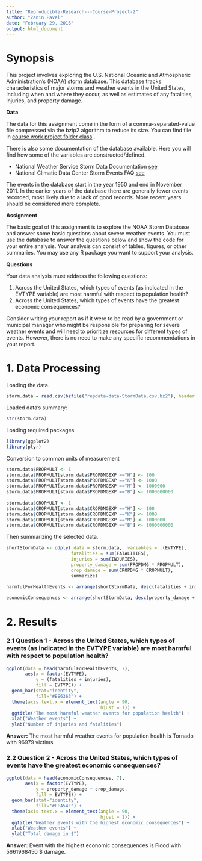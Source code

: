 ```yaml
---
title: "Reproducible-Research---Course-Project-2"
author: "Zanin Pavel"
date: "February 29, 2016"
output: html_document
---
```


# Synopsis
This project involves exploring the U.S. National Oceanic and Atmospheric Administration's (NOAA) storm database. This database tracks characteristics of major storms and weather events in the United States, including when and where they occur, as well as estimates of any fatalities, injuries, and property damage.

**Data** 

The data for this assignment come in the form of a comma-separated-value file compressed via the bzip2 algorithm to reduce its size. You can find file in [course work project folder class](https://github.com/Filareth2015/Reproducible-Research-Course-Project)
.

There is also some documentation of the database available. Here you will find how some of the variables are constructed/defined.

* National Weather Service Storm Data Documentation [see](https://github.com/Filareth2015/Reproducible-Research-Course-Project)   
* National Climatic Data Center Storm Events FAQ [see](https://github.com/Filareth2015/Reproducible-Research-Course-Project)      

The events in the database start in the year 1950 and end in November 2011. In the earlier years of the database there are generally fewer events recorded, most likely due to a lack of good records. More recent years should be considered more complete.

**Assignment**

The basic goal of this assignment is to explore the NOAA Storm Database and answer some basic questions about severe weather events. You must use the database to answer the questions below and show the code for your entire analysis. Your analysis can consist of tables, figures, or other summaries. You may use any R package you want to support your analysis.

**Questions** 

Your data analysis must address the following questions:

1. Across the United States, which types of events (as indicated in the EVTYPE variable) are most harmful with respect to population health?
2. Across the United States, which types of events have the greatest economic consequences?    

Consider writing your report as if it were to be read by a government or municipal manager who might be responsible for preparing for severe weather events and will need to prioritize resources for different types of events. However, there is no need to make any specific recommendations in your report.



# 1. Data Processing

Loading the data.
```r
storm.data = read.csv(bzfile("repdata-data-StormData.csv.bz2"), header = TRUE)
```

Loaded data's summary:
```r
str(storm.data)
```

Loading required packages
```r
library(ggplot2)
library(plyr)
```

Conversion to common units of measurement
```r
storm.data$PROPMULT <- 1
storm.data$PROPMULT[storm.data$PROPDMGEXP =="H"] <- 100
storm.data$PROPMULT[storm.data$PROPDMGEXP =="K"] <- 1000
storm.data$PROPMULT[storm.data$PROPDMGEXP =="M"] <- 1000000
storm.data$PROPMULT[storm.data$PROPDMGEXP =="B"] <- 1000000000
        
storm.data$CROPMULT <- 1
storm.data$CROPMULT[storm.data$CROPDMGEXP =="H"] <- 100
storm.data$CROPMULT[storm.data$CROPDMGEXP =="K"] <- 1000
storm.data$CROPMULT[storm.data$CROPDMGEXP =="M"] <- 1000000
storm.data$CROPMULT[storm.data$CROPDMGEXP =="B"] <- 1000000000
```

Then summarizing the selected data.
```r
shortStormData <- ddply(.data = storm.data, .variables = .(EVTYPE),
                        fatalities = sum(FATALITIES), 
                        injuries = sum(INJURIES), 
                        property_damage = sum(PROPDMG * PROPMULT), 
                        crop_damage = sum(CROPDMG * CROPMULT), 
                        summarize)
        
harmfulForHealthEvents <- arrange(shortStormData, desc(fatalities + injuries))

economicConsequences <- arrange(shortStormData, desc(property_damage + crop_damage))
```

# 2. Results
### 2.1 Question 1 - Across the United States, which types of events (as indicated in the EVTYPE variable) are most harmful with respect to population health?

```r
ggplot(data = head(harmfulForHealthEvents, 7), 
       aes(x = factor(EVTYPE), 
           y = (fatalities + injuries), 
           fill = EVTYPE)) + 
  geom_bar(stat="identity", 
           fill="#EE6363") + 
  theme(axis.text.x = element_text(angle = 90, 
                                   hjust = 1)) + 
  ggtitle("The most harmful weather events for population health") + 
  xlab("Weather events") + 
  ylab("Number of injuries and fatalities")
```

**Answer:** The most harmful weather events for population health is Tornado with 96979 victims.

### 2.2 Question 2 - Across the United States, which types of events have the greatest economic consequences?
```r
ggplot(data = head(economicConsequences, 7), 
       aes(x = factor(EVTYPE), 
           y = property_damage + crop_damage, 
           fill = EVTYPE)) + 
  geom_bar(stat="identity", 
           fill="#FFA54F") + 
  theme(axis.text.x = element_text(angle = 90, 
                                   hjust = 1)) + 
  ggtitle("Weather events with the highest economic consequences") + 
  xlab("Weather events") + 
  ylab("Total damage in $")

```

**Answer:** Event with the highest economic consequences is Flood with 5661968450 $ damage.
